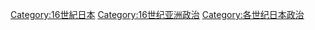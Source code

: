 [[Category:16世紀日本|Category:16世紀日本]]
[[Category:16世纪亚洲政治|Category:16世纪亚洲政治]]
[[Category:各世纪日本政治|Category:各世纪日本政治]]
